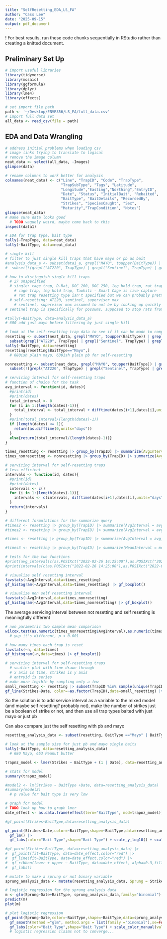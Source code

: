 ```yaml
---
title: "SelfResetting_EDA_LS_FA"
author: "Cass Lee"
date: "2025-09-15"
output: pdf_document
---
```


! For best results, run these code chunks sequentially in RStudio rather than creating a knitted document.

## Preliminary Set Up

```r
# import useful libraries
library(tidyverse)
library(mosaic)
library(ggformula)
library(dplyr)
library(lme4)
library(effects)
```

```r
# set import file path
path <- '~/Desktop/ENVR356/LS_FA/full_data.csv'
# import full data set
all_data <- read_csv(file = path)
```

## EDA and Data Wrangling

```r
# address initial problems when loading csv
# image links trying to translate to logical
# remove the image column
neat_data <- select(all_data, -Images)
glimpse(data)
```

```r
# rename columns to work better for analysis
colnames(neat_data) <- c("Line", "TrapID", "Code", "TrapType",
                         "TrapSubType", "Tags", "Latitude",
                         "Longitude","Easting","Northing","EntryID",
                         "Date", "Status", "InitialBait", "Rebaited",
                         "BaitType", "BaitDetails", "RecordedBy",
                         "Strikes", "SpeciesCaught", "Sex",
                         "Maturity","TrapCondition", "Notes")
glimpse(neat_data)
# make sure data looks good
  # TODO vaguely weird, maybe come back to this
inspect(data1)
```

```r
# EDA for trap type, bait type
tally(~TrapType, data=neat_data)
tally(~BaitType, data=neat_data)
```

```r
# single kill
# filter to just single kill traps that have mayo or pb as bait
#analysis_data_a <- subset(data1_a, grepl("MAYO", toupper(BaitType)) | grepl("PEANUT BUTTER", toupper(BaitType))) |>
#  subset(!(grepl("AT220", TrapType) | grepl("Sentinel", TrapType) | grepl("Supervisor Max", TrapType)))

# how to distinguish single kill traps
  # 27 unspecified
  # single: cage trap, D-Rat, DOC 200, DOC 250, leg hold trap, rat trap, SA cat, Tāwhiti - Smart Cage, trapinator
    # cage trap, leg hold trap, Tāwhiti - Smart Cage is live capture
    # rat trap resetting type isn't specified but we can probably pretty safely assume it's single trap per set
  # self-resetting: AT220, sentinel, supervisor max
    # sentinel, supervisor max assumed to not be by looking up quickly but actually recorded as having multiple strikes sometimes
# sentinel trap is specifically for possums, supposed to stop rats from getting bait
```

```r
#tally(~BaitType, data=analysis_data_a)
# 600 odd just mayo before filtering by just single kill
```

```r
# look at the self-resetting trap data to see if it can be made to compare to single kill
resetting <- subset(neat_data, grepl("MAYO", toupper(BaitType)) | grepl("PEANUT BUTTER", toupper(BaitType))) |>
  subset(grepl("AT220", TrapType) | grepl("Sentinel", TrapType) | grepl("Supervisor Max", TrapType))
tally(~BaitType, data=resetting)
resetting[resetting$BaitType=="Mayo",]
  # 680ish plain mayo, 630ish plain pb for self-resetting
```

```r
nonresetting <- subset(neat_data, grepl("MAYO", toupper(BaitType)) | grepl("PEANUT BUTTER", toupper(BaitType))) |>
  subset(!(grepl("AT220", TrapType) | grepl("Sentinel", TrapType) | grepl("Supervisor Max", TrapType)))
```

```r
# servicing interval for self-resetting traps
# function of choice for the task
avg_interval <- function(id, dates){
  #print(id)
  #print(dates)
  total_interval <- 0
  for (i in 1:(length(dates)-1)){
    total_interval <- total_interval + difftime(dates[i+1],dates[i],units="days")
  }
  #print(total_interval/(length(dates)-1))
  if (length(dates) <= 1){
    return(as.difftime(0,units="days"))
  }
  else{return(total_interval/(length(dates)-1))}
}

times_resetting <- resetting |> group_by(TrapID) |> summarize(AvgInterval = avg_interval(TrapID,Date)[1], n = n())
times_nonresetting <- nonresetting |> group_by(TrapID) |> summarize(AvgInterval = avg_interval(TrapID,Date)[1], n = n())
```

```r
# servicing interval for self-resetting traps
# less efficient
intervals <- function(id, dates){
  #print(id)
  #print(dates)
  intervals <- c()
  for (i in 1:(length(dates)-1)){
    intervals <- c(intervals, difftime(dates[i+1],dates[i],units="days"))
  }
  return(intervals)
}

# different formulations for the summarize query
#times2 <- resetting |> group_by(TrapID) |> summarize(AvgInterval = avg_interval(TrapID,Date), MeanInterval = mean(intervals(TrapID,Date)))
#times2 <- resetting |> group_by(TrapID) |> summarize(AvgInterval = avg_interval(TrapID,Date), MeanInterval = mean(intervals(TrapID,Date),na.rm=FALSE))

#times <- resetting |> group_by(TrapID) |> summarize(AvgInterval = avg_interval(TrapID,Date)[1])

#times3 <- resetting |> group_by(TrapID) |> summarize(MeanInterval = mean(intervals(TrapID,Date)))

# tests for the two functions
#print(avg_interval(c(as.POSIXct("2022-02-26 14:25:00"),as.POSIXct("2022-02-27 10:09:00"),as.POSIXct("2022-02-28 10:09:00"))))
#print(intervals(c(as.POSIXct("2022-02-26 14:25:00"),as.POSIXct("2022-02-27 10:09:00"),as.POSIXct("2022-02-28 10:09:00"))))
```

```r
# visualize self resetting interval
favstats(~AvgInterval,data=times_resetting)
gf_histogram(~AvgInterval,data=times_resetting) |> gf_boxplot()
```
```r
# visualize non self resetting interval
favstats(~AvgInterval,data=times_nonresetting)
gf_histogram(~AvgInterval,data=times_nonresetting) |> gf_boxplot()
```

The average servicing interval between not resetting and self resetting is meaningfully different 
```r
# non parametric two sample mean comparison
wilcox.test(as.numeric(times_nonresetting$AvgInterval),as.numeric(times_resetting$AvgInterval))
  # yup it's different, p < 0.001
```

```r
# how many times each trap is reset
favstats(~n, data=times)
gf_histogram(~n,data=times) |> gf_boxplot()
```

```r
# servicing interval for self-resetting traps
  # scatter plot with line drawn through
  # x axis is time, strikes is y axis
  # entryid is series
# make more legible by sampling only a few
small_resetting <- resetting |> subset(TrapID %in% sample(unique(TrapID),10))
gf_line(Strikes~Date, color=~as.factor(TrapID),data=small_resetting) |> gf_point()
```

So the solution is to add service interval as a variable to the mixed model (and maybe self resetting? probably not), make the number of strikes just be a boolean of strike or not, and then use all trap types baited with just mayo or just pb

Can also compare just the self resetting with pb and mayo

```r
resetting_analysis_data <- subset(resetting, BaitType =="Mayo" | BaitType=="Peanut butter")
```

```r
# look at the sample size for just pb and mayo single baits
tally(~BaitType, data=resetting_analysis_data)
  # 680 Mayo, 653 Peanut butter
```

```r
trapnz_model <- lmer(Strikes ~ BaitType + (1 | Date), data=resetting_analysis_data)
```

```r
# stats for model
summary(trapnz_model)

#model2 <- lm(Strikes ~ BaitType +Date, data=resetting_analysis_data)
#summary(model2)
  # p value for bait type is very low

```

```r
# graph for model
# TODO look up how to graph lmer
date_effect <- as.data.frame(effect(term="BaitType", mod=trapnz_model))

#gf_point(Strikes~BaitType,data=resetting_analysis_data)

gf_point(Strikes~Date,color=~BaitType,shape=~BaitType,data=resetting_analysis_data) |>
  gf_lm() |>
  gf_labs(color="Bait Type",shape="Bait Type") + scale_y_log10() + scale_color_manual(values = c("skyblue","darkorange"))

#gf_point(Strikes~BaitType, data=resetting_analysis_data) |>
#  gf_point(fit~BaitType, data=date_effect,color="red") |>
#  gf_line(fit~BaitType, data=date_effect,color="red") |>
#  gf_ribbon(lower + upper ~ BaitType, data=date_effect, alpha=0.3,fill="red") |>
#  gf_labs()
```

```r
# mutate to make a sprung or not binary variable
sprung_analysis_data <- mutate(resetting_analysis_data, Sprung = Strikes>0)
```

```r
# logistic regression for the sprung analysis data
m <- glm(Sprung~Date+BaitType, sprung_analysis_data,family="binomial")
predict(m)
plot(m)
```

```r
# plot logistic regression
gf_point(Sprung~Date,color=~BaitType,shape=~BaitType,data=sprung_analysis_data) |>
  gf_smooth(method ="glm", method.args = list(family ="binomial"),se=FALSE) |>
  gf_labs(color="Bait Type",shape="Bait Type") + scale_color_manual(values = c("skyblue","darkorange"))
  # logistic regression claims not to converge...
```

